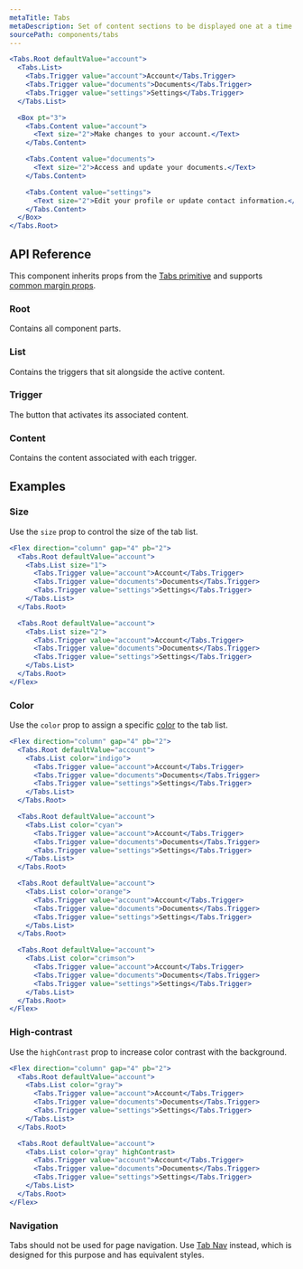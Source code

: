 ```yaml
---
metaTitle: Tabs
metaDescription: Set of content sections to be displayed one at a time.
sourcePath: components/tabs
---
```


```jsx live=true
<Tabs.Root defaultValue="account">
  <Tabs.List>
    <Tabs.Trigger value="account">Account</Tabs.Trigger>
    <Tabs.Trigger value="documents">Documents</Tabs.Trigger>
    <Tabs.Trigger value="settings">Settings</Tabs.Trigger>
  </Tabs.List>

  <Box pt="3">
    <Tabs.Content value="account">
      <Text size="2">Make changes to your account.</Text>
    </Tabs.Content>

    <Tabs.Content value="documents">
      <Text size="2">Access and update your documents.</Text>
    </Tabs.Content>

    <Tabs.Content value="settings">
      <Text size="2">Edit your profile or update contact information.</Text>
    </Tabs.Content>
  </Box>
</Tabs.Root>
```

## API Reference

This component inherits props from the [Tabs primitive](/primitives/docs/components/tabs) and supports [common margin props](/themes/docs/overview/layout#margin-props).

### Root

Contains all component parts.

<ThemesPropsTable defs="tabsRootPropDefs" />

### List

Contains the triggers that sit alongside the active content.

<ThemesPropsTable defs="tabsListPropDefs" />

### Trigger

The button that activates its associated content.

### Content

Contains the content associated with each trigger.

## Examples

### Size

Use the `size` prop to control the size of the tab list.

```jsx live=true line="3,11"
<Flex direction="column" gap="4" pb="2">
  <Tabs.Root defaultValue="account">
    <Tabs.List size="1">
      <Tabs.Trigger value="account">Account</Tabs.Trigger>
      <Tabs.Trigger value="documents">Documents</Tabs.Trigger>
      <Tabs.Trigger value="settings">Settings</Tabs.Trigger>
    </Tabs.List>
  </Tabs.Root>

  <Tabs.Root defaultValue="account">
    <Tabs.List size="2">
      <Tabs.Trigger value="account">Account</Tabs.Trigger>
      <Tabs.Trigger value="documents">Documents</Tabs.Trigger>
      <Tabs.Trigger value="settings">Settings</Tabs.Trigger>
    </Tabs.List>
  </Tabs.Root>
</Flex>
```

### Color

Use the `color` prop to assign a specific [color](/themes/docs/theme/color) to the tab list.

```jsx live=true line="3,11,19,27"
<Flex direction="column" gap="4" pb="2">
  <Tabs.Root defaultValue="account">
    <Tabs.List color="indigo">
      <Tabs.Trigger value="account">Account</Tabs.Trigger>
      <Tabs.Trigger value="documents">Documents</Tabs.Trigger>
      <Tabs.Trigger value="settings">Settings</Tabs.Trigger>
    </Tabs.List>
  </Tabs.Root>

  <Tabs.Root defaultValue="account">
    <Tabs.List color="cyan">
      <Tabs.Trigger value="account">Account</Tabs.Trigger>
      <Tabs.Trigger value="documents">Documents</Tabs.Trigger>
      <Tabs.Trigger value="settings">Settings</Tabs.Trigger>
    </Tabs.List>
  </Tabs.Root>

  <Tabs.Root defaultValue="account">
    <Tabs.List color="orange">
      <Tabs.Trigger value="account">Account</Tabs.Trigger>
      <Tabs.Trigger value="documents">Documents</Tabs.Trigger>
      <Tabs.Trigger value="settings">Settings</Tabs.Trigger>
    </Tabs.List>
  </Tabs.Root>

  <Tabs.Root defaultValue="account">
    <Tabs.List color="crimson">
      <Tabs.Trigger value="account">Account</Tabs.Trigger>
      <Tabs.Trigger value="documents">Documents</Tabs.Trigger>
      <Tabs.Trigger value="settings">Settings</Tabs.Trigger>
    </Tabs.List>
  </Tabs.Root>
</Flex>
```

### High-contrast

Use the `highContrast` prop to increase color contrast with the background.

```jsx live=true line="11"
<Flex direction="column" gap="4" pb="2">
  <Tabs.Root defaultValue="account">
    <Tabs.List color="gray">
      <Tabs.Trigger value="account">Account</Tabs.Trigger>
      <Tabs.Trigger value="documents">Documents</Tabs.Trigger>
      <Tabs.Trigger value="settings">Settings</Tabs.Trigger>
    </Tabs.List>
  </Tabs.Root>

  <Tabs.Root defaultValue="account">
    <Tabs.List color="gray" highContrast>
      <Tabs.Trigger value="account">Account</Tabs.Trigger>
      <Tabs.Trigger value="documents">Documents</Tabs.Trigger>
      <Tabs.Trigger value="settings">Settings</Tabs.Trigger>
    </Tabs.List>
  </Tabs.Root>
</Flex>
```

### Navigation

Tabs should not be used for page navigation. Use [Tab Nav](/themes/docs/components/tab-nav) instead, which is designed for this purpose and has equivalent styles.
